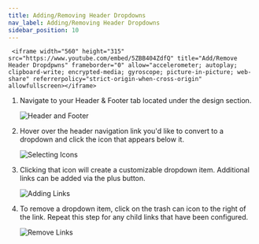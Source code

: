 ```yaml
---
title: Adding/Removing Header Dropdowns
nav_label: Adding/Removing Header Dropdowns
sidebar_position: 10
---
```


     <iframe width="560" height="315" src="https://www.youtube.com/embed/5ZBB404ZdfQ" title="Add/Remove Header Dropdpwns" frameborder="0" allow="accelerometer; autoplay; clipboard-write; encrypted-media; gyroscope; picture-in-picture; web-share" referrerpolicy="strict-origin-when-cross-origin" allowfullscreen></iframe>

1. Navigate to your Header & Footer tab located under the design section.

   ![Header and Footer](/assets/studio/Dropdown_1.png)

2. Hover over the header navigation link you'd like to convert to a dropdown and click the icon that appears below it.

   ![Selecting Icons](/assets/studio/Dropdown_2.png)

3. Clicking that icon will create a customizable dropdown item. Additional links can be added via the plus button.

   ![Adding Links](/assets/studio/Dropdown_3.png)

4. To remove a dropdown item, click on the trash can icon to the right of the link. Repeat this step for any child links
   that have been configured.

   ![Remove Links](/assets/studio/Dropdown_5.png)
